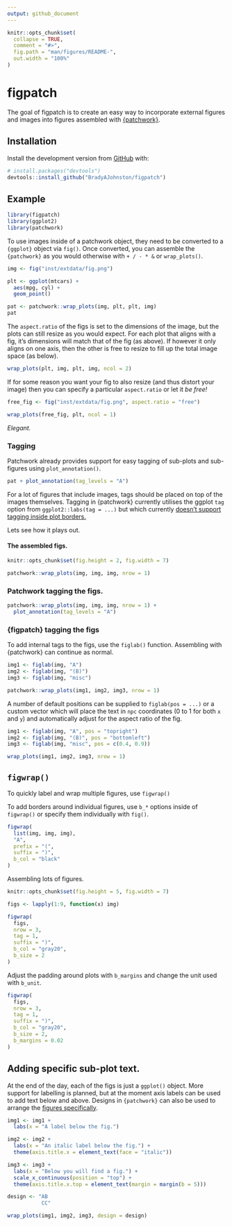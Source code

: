 ---
output: github_document
---

<!-- README.md is generated from README.Rmd. Please edit that file -->

```{r, include = FALSE}
knitr::opts_chunk$set(
  collapse = TRUE,
  comment = "#>",
  fig.path = "man/figures/README-",
  out.width = "100%"
)
```

# figpatch

<!-- badges: start -->
<!-- badges: end -->

The goal of figpatch is to create an easy way to incorporate external figures
and images into figures assembled with
[{patchwork}](https://patchwork.data-imaginist.com/).

## Installation

<!-- You can install the released version of figpatch from [CRAN](https://CRAN.R-project.org) with: -->

<!-- ``` r -->
<!-- install.packages("figpatch") -->
<!-- ``` -->

Install the development version from [GitHub](https://github.com/) with:

``` r
# install.packages("devtools")
devtools::install_github("BradyAJohnston/figpatch")
```
## Example

```{r example}
library(figpatch)
library(ggplot2)
library(patchwork)
```

To use images inside of a patchwork object, they need to be converted to a
`{ggplot}` object via `fig()`. Once converted, you can assemble the
`{patchwork}` as you would otherwise with `+ / - * &` or `wrap_plots()`.

```{r figpatch}
img <- fig("inst/extdata/fig.png")

plt <- ggplot(mtcars) + 
  aes(mpg, cyl) + 
  geom_point()

pat <- patchwork::wrap_plots(img, plt, plt, img)
pat
```

The `aspect.ratio` of the figs is set to the dimensions of the image, but the
plots can still resize as you would expect. For each plot that aligns with a
fig, it's dimensions will match that of the fig (as above). If however it only
aligns on one axis, then the other is free to resize to fill up the total image
space (as below).

```{r}
wrap_plots(plt, img, plt, img, ncol = 2)
```

If for some reason you want your fig to also resize (and thus distort your
image) then you can specify a particular `aspect.ratio` or let it _be free!_

```{r}
free_fig <- fig("inst/extdata/fig.png", aspect.ratio = "free")

wrap_plots(free_fig, plt, ncol = 1)
```

_Elegant._

### Tagging
Patchwork already provides support for easy tagging of sub-plots and sub-figures
using `plot_annotation()`.
```{r}
pat + plot_annotation(tag_levels = "A")
```

For a lot of figures that include images, tags should be placed on top of the images themselves.
Tagging in {patchwork} currently utilises the ggplot `tag` option 
from `ggplot2::labs(tag = ...)` but which currently [doesn't support tagging inside plot borders.](https://github.com/tidyverse/ggplot2/issues/4297)

Lets see how it plays out.

#### The assembled figs.
```{r fig.height=2, fig.width=7}
knitr::opts_chunk$set(fig.height = 2, fig.width = 7)
```


```{r fig.height=2, fig.width=7}
patchwork::wrap_plots(img, img, img, nrow = 1)
```

### Patchwork tagging the figs.
```{r}
patchwork::wrap_plots(img, img, img, nrow = 1) + 
  plot_annotation(tag_levels = "A")
```


### {figpatch} tagging the figs
To add internal tags to the figs, use the `figlab()` function. Assembling with
{patchwork} can continue as normal.

```{r}
img1 <- figlab(img, "A")
img2 <- figlab(img, "(B)")
img3 <- figlab(img, "misc")

patchwork::wrap_plots(img1, img2, img3, nrow = 1)
```

A number of default positions can be supplied to `figlab(pos = ...)` or a custom
vector which will place the text in `npc` coordinates (0 to 1 for both `x` and `y`) and
automatically adjust for the aspect ratio of the fig.

```{r}
img1 <- figlab(img, "A", pos = "topright")
img2 <- figlab(img, "(B)", pos = "bottomleft")
img3 <- figlab(img, "misc", pos = c(0.4, 0.9))

wrap_plots(img1, img2, img3, nrow = 1)
```

## `figwrap()`
To quickly label and wrap multiple figures, use `figwrap()` 

To add borders around individual figures, use `b_*` options inside of `figwrap()` 
or specify them individually with `fig()`.

```{r}
figwrap(
  list(img, img, img),
  "A",
  prefix = "(",
  suffix = ")",
  b_col = "black"
)
```



Assembling lots of figures.
```{r}
knitr::opts_chunk$set(fig.height = 5, fig.width = 7)
```

```{r}
figs <- lapply(1:9, function(x) img)

figwrap(
  figs,
  nrow = 3,
  tag = 1,
  suffix = ")",
  b_col = "gray20",
  b_size = 2
)
```

Adjust the padding around plots with `b_margins` and change the unit used with 
`b_unit`.
```{r}
figwrap(
  figs,
  nrow = 3,
  tag = 1,
  suffix = ")",
  b_col = "gray20",
  b_size = 2, 
  b_margins = 0.02
)
```


## Adding specific sub-plot text.
At the end of the day, each of the figs is just a `ggplot()` object. More
support for labelling is planned, but at the moment axis labels can be used to
add text below and above.
Designs in `{patchwork}` can also be used to arrange the [figures specifically](https://patchwork.data-imaginist.com/articles/guides/layout.html#moving-beyond-the-grid).

```{r warning=FALSE}
img1 <- img1 + 
  labs(x = "A label below the fig.")

img2 <- img2 + 
  labs(x = "An italic label below the fig.") +
  theme(axis.title.x = element_text(face = "italic"))

img3 <- img3 + 
  labs(x = "Below you will find a fig.") + 
  scale_x_continuous(position = "top") + 
  theme(axis.title.x.top = element_text(margin = margin(b = 5)))

design <- "AB
           CC"

wrap_plots(img1, img2, img3, design = design)
```

